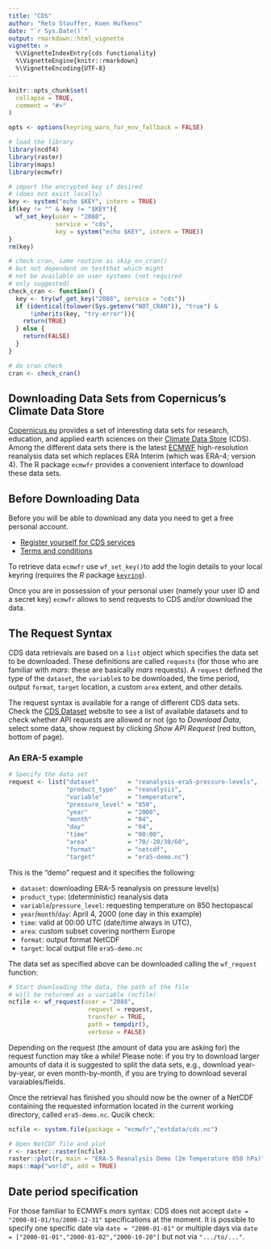 ```yaml
---
title: "CDS"
author: "Reto Stauffer, Koen Hufkens"
date: "`r Sys.Date()`"
output: rmarkdown::html_vignette
vignette: >
  %\VignetteIndexEntry{cds functionality}
  %\VignetteEngine{knitr::rmarkdown}
  %\VignetteEncoding{UTF-8}
---
```


```r
knitr::opts_chunk$set(
  collapse = TRUE,
  comment = "#>"
)

opts <- options(keyring_warn_for_env_fallback = FALSE)

# load the library
library(ncdf4)
library(raster)
library(maps)
library(ecmwfr)

# import the encrypted key if desired
# (does not exist locally)
key <- system("echo $KEY", intern = TRUE)
if(key != "" & key != "$KEY"){
  wf_set_key(user = "2088",
             service = "cds",
             key = system("echo $KEY", intern = TRUE))
}
rm(key)

# check cran, same routine as skip_on_cran()
# but not dependent on testthat which might
# not be available on user systems (not required
# only suggested)
check_cran <- function() {
  key <- try(wf_get_key("2088", service = "cds"))
  if (identical(tolower(Sys.getenv("NOT_CRAN")), "true") &
      !inherits(key, "try-error")){
    return(TRUE)
  } else {
    return(FALSE)
  }
}

# do cran check
cran <- check_cran()

```

## Downloading Data Sets from Copernicus's Climate Data Store

[Copernicus.eu](https://www.copernicus.eu/en) provides a set of interesting
data sets for research, education, and applied earth sciences on their
[Climate Data Store](https://cds.climate.copernicus.eu) (CDS).
Among the different data sets there is the latest [ECMWF](https://www.ecmwf.int)
high-resolution reanalysis data set which replaces ERA Interim (which was
ERA-4; version 4). The R package `ecmwfr` provides a convenient interface to download these data sets.

## Before Downloading Data

Before you will be able to download any data you need to get a free personal
account. 

* [Register yourself for CDS services](https://cds.climate.copernicus.eu/user/register)
* [Terms and conditions](https://cds.climate.copernicus.eu/disclaimer-privacy)

To retrieve data `ecmwfr` use `wf_set_key()`to add the login details to your local keyring (requires the _R_ package [`keyring`](https://CRAN.R-project.org/package=keyring)).

Once you are in possession of your personal user (namely your user ID and a
secret key) `ecmwfr` allows to send requests to CDS and/or download the data.

## The Request Syntax

CDS data retrievals are based on a `list` object which specifies the data set to
be downloaded.  These definitions are called `requests` (for those who are
familiar with _mars_: these are basically _mars_ requests). A `request` defined
the type of the `dataset`, the `variable`s to be downloaded, the time period,
output `format`, `target` location, a custom `area` extent, and other details.

The request syntax is available for a range of different CDS data sets.
Check the [CDS Dataset](https://cds.climate.copernicus.eu/cdsapp#!/search?type=dataset)
website to see a list of available datasets and to check whether API
requests are allowed or not (go to _Download Data_, select some data,
show request by clicking _Show API Request_ (red button, bottom of page).

### An ERA-5 example

```r
# Specify the data set
request <- list("dataset"        = "reanalysis-era5-pressure-levels",
                "product_type"   = "reanalysis",
                "variable"       = "temperature",
                "pressure_level" = "850",
                "year"           = "2000",
                "month"          = "04",
                "day"            = "04",
                "time"           = "00:00",
                "area"           = "70/-20/30/60",
                "format"         = "netcdf",
                "target"         = "era5-demo.nc")
```

This is the "demo" request and it specifies the following:

* `dataset`: downloading ERA-5 reanalysis on pressure level(s)
* `product_type`: (deterministic) reanalysis data
* `variable`/`pressure_level`: requesting temperature on 850 hectopascal
* `year`/`month`/`day`: April 4, 2000 (one day in this example)
* `time`: valid at 00:00 UTC (date/time always in UTC),
* `area`: custom subset covering northern Europe
* `format`: output format NetCDF
* `target`: local output file `era5-demo.nc`

The data set as specified above can be downloaded calling the
`wf_request` function:

```r
# Start downloading the data, the path of the file
# will be returned as a variable (ncfile)
ncfile <- wf_request(user = "2088",
                      request = request,   
                      transfer = TRUE,  
                      path = tempdir(),
                      verbose = FALSE)
```

Depending on the request (the amount of data you are asking for) the
request function may tike a while! Please note: if you try to download
larger amounts of data it is suggested to split the data sets, e.g.,
download year-by-year, or even month-by-month, if you are trying to download
several varaiables/fields.

Once the retrieval has finished you should now be the owner of a NetCDF
containing the requested information located in the current working directory,
called `era5-demo.nc`. Qucik check:

```r
ncfile <- system.file(package = "ecmwfr","extdata/cds.nc")
```

```r
# Open NetCDF file and plot
r <- raster::raster(ncfile)
raster::plot(r, main = "ERA-5 Reanalysis Demo (2m Temperature 850 hPa)")
maps::map("world", add = TRUE)
```

## Date period specification

For those familiar to ECMWFs _mars_ syntax: CDS does not
accept `date = "2000-01-01/to/2000-12-31"` specifications at the moment.
It is possible to specify one specific date via `date = "2000-01-01"` or
multiple days via `date = ["2000-01-01","2000-01-02","2000-10-20"]` but
not via `".../to/..."`.
